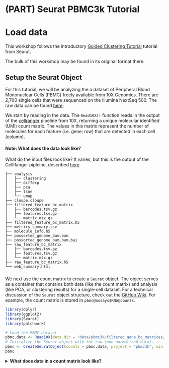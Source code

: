 # (PART) Seurat PBMC3k Tutorial {-} 

# Load data {#load}


This workshop follows the introductory [Guided Clustering Tutorial](https://satijalab.org/seurat/articles/pbmc3k_tutorial.html) tutorial from Seurat. 

The bulk of this workshop may be found in its original format there.



## Setup the Seurat Object

For this tutorial, we will be analyzing the a dataset of Peripheral Blood Mononuclear Cells (PBMC) freely available from 10X Genomics. There are 2,700 single cells that were sequenced on the Illumina NextSeq 500. The raw data can be found [here](https://cf.10xgenomics.com/samples/cell/pbmc3k/pbmc3k_filtered_gene_bc_matrices.tar.gz).

We start by reading in the data. The `Read10X()` function reads in the output of the [cellranger](https://support.10xgenomics.com/single-cell-gene-expression/software/pipelines/latest/what-is-cell-ranger) pipeline from 10X, returning a unique molecular identified (UMI) count matrix. The values in this matrix represent the number of molecules for each feature (i.e. gene; row) that are detected in each cell (column).


#### Note: What does the data look like? { - .challenge}

What do the input files look like? It varies, but this is the output of the CellRanger pipleine, described [here](https://support.10xgenomics.com/single-cell-gene-expression/software/pipelines/latest/output/gex-outputs)

```
├── analysis
│   ├── clustering
│   ├── diffexp
│   ├── pca
│   ├── tsne
│   └── umap
├── cloupe.cloupe
├── filtered_feature_bc_matrix
│   ├── barcodes.tsv.gz
│   ├── features.tsv.gz
│   └── matrix.mtx.gz
├── filtered_feature_bc_matrix.h5
├── metrics_summary.csv
├── molecule_info.h5
├── possorted_genome_bam.bam
├── possorted_genome_bam.bam.bai
├── raw_feature_bc_matrix
│   ├── barcodes.tsv.gz
│   ├── features.tsv.gz
│   └── matrix.mtx.gz
├── raw_feature_bc_matrix.h5
└── web_summary.html
```

### { - }


We next use the count matrix to create a `Seurat` object. The object serves as a container that contains both data (like the count matrix) and analysis (like PCA, or clustering results) for a single-cell dataset. For a technical discussion of the `Seurat` object structure, check out the [GitHub Wiki](https://github.com/satijalab/seurat/wiki). For example, the count matrix is stored in `pbmc@assays$RNA@counts`.

```r
library(dplyr)
library(ggplot2)
library(Seurat)
library(patchwork)
```

```r
# Load the PBMC dataset
pbmc.data <- Read10X(data.dir = "data/pbmc3k/filtered_gene_bc_matrices/hg19/")
# Initialize the Seurat object with the raw (non-normalized data).
pbmc <- CreateSeuratObject(counts = pbmc.data, project = "pbmc3k", min.cells = 3, min.features = 200)
pbmc
```

<details>
  <summary>**What does data in a count matrix look like?**</summary>

```r
# Lets examine a few genes in the first thirty cells
pbmc.data[c("CD3D","TCL1A","MS4A1"), 1:30]
```

The `.` values in the matrix represent 0s (no molecules detected). Since most values in an scRNA-seq matrix are 0,  Seurat uses a sparse-matrix representation whenever possible. This results in significant memory and speed savings for Drop-seq/inDrop/10x data.

```r
dense.size <- object.size(as.matrix(pbmc.data))
dense.size
sparse.size <- object.size(pbmc.data)
sparse.size
dense.size / sparse.size
```

</details>



